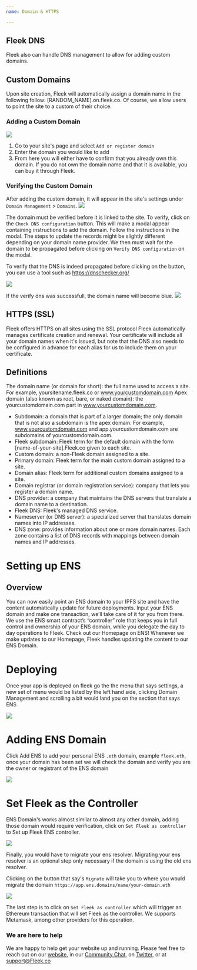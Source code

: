 ```yaml
---
name: Domain & HTTPS

---
```


## Fleek DNS
Fleek also can handle DNS management to allow for adding custom domains.
## Custom Domains
 Upon site creation, Fleek will automatically assign a domain name in the following follow: [RANDOM_NAME].on.fleek.co.
 Of course, we allow users to point the site to a custom of their choice.

### Adding a Custom Domain 

![](images/addCustomDomain.png)

1. Go to your site's page and select `Add or register domain`
2. Enter the domain you would like to add
3. From here you will either have to confirm that you already own this domain. If you do not own the domain name and that it is available, you can buy it through Fleek.

### Verifying the Custom Domain
After adding the custom domain, it will appear in the site's settings under `Domain Management` > `Domains`.
![](images/checkdns.png)

The domain must be verified before it is linked to the site. To verify, click on the `Check DNS configuration` button. This will make a modal appear containing instructions to add the domain.
Follow the instructions in the modal. The steps to update the records might be slightly different depending on your domain name provider.
We then must wait for the domain to be propagated before clicking on `Verify DNS configuration` on the modal.

To verify that the DNS is indeed propagated before clicking on the button, you can use a tool such as <https://dnschecker.org/>

![](images/verifydns.png)

If the verify dns was successfull, the domain name will become blue.
![](images/finished-add-domain.png)

## HTTPS (SSL)
Fleek offers HTTPS on all sites using the SSL protocol 
Fleek automatically manages certificate creation and renewal. Your certificate will include all your domain names when it's issued, but note that the DNS also needs to be configured in advance for each alias for us to include them on your certificate.

## Definitions
The domain name (or domain for short): the full name used to access a site. For example, yoursitename.fleek.co or www.yourcustomdomain.com Apex domain (also known as root, bare, or naked domain): the yourcustomdomain.com part in www.yourcustomdomain.com.
* Subdomain: a domain that is part of a larger domain; the only domain that is not also a subdomain is the apex domain. For example, www.yourcustomdomain.com and app.yourcustomdomain.com are subdomains of yourcustomdomain.com.
* Fleek subdomain: Fleek term for the default domain with the form [name-of-your-site].Fleek.co given to each site.
* Custom domain: a non-Fleek domain assigned to a site.
* Primary domain: Fleek term for the main custom domain assigned to a site.
* Domain alias: Fleek term for additional custom domains assigned to a site.
* Domain registrar (or domain registration service): company that lets you register a domain name.
* DNS provider: a company that maintains the DNS servers that translate a domain name to a destination.
* Fleek DNS: Fleek's managed DNS service.
* Nameserver (or DNS server): a specialized server that translates domain names into IP addresses.
* DNS zone: provides information about one or more domain names. Each zone contains a list of DNS records with mappings between domain names and IP addresses.

# Setting up ENS

## Overview

You can now easily point an ENS domain to your IPFS site and have the content automatically update for future deployments. Input your ENS domain and make one transaction, we’ll take care of it for you from there. We use the ENS smart contract’s “controller” role that keeps you in full control and ownership of your ENS domain, while you delegate the day to day operations to Fleek. Check out our Homepage on ENS! Whenever we make updates to our Homepage, Fleek handles updating the content to our ENS Domain.

# Deploying

Once your app is deployed on fleek go the the menu that says settings, a new set of menu would be listed by the left hand side, clicking Domain Management and scrolling a bit would land you on the section that says ENS

![](images/ens1.png)


# Adding ENS Domain

Click Add ENS to add your personal ENS `.eth` domain, example `fleek.eth`, once your domain has been set we will check the domain and verify you are the owner or registrant of the ENS domain

![](images/ens2.png)

# Set Fleek as the Controller

ENS Domain's works almost similar to almost any other domain, adding those domain would require verification, click on `Set Fleek as controller` to Set up Fleek ENS controller.

![](images/ens3.png)

Finally, you would have to migrate your ens resolver. Migrating your ens resolver is an optional step only necessary if the domain is using the old ens resolver.

Clicking on the button that say's `Migrate` will take you to where you would migrate the domain `https://app.ens.domains/name/your-domain.eth`

![](images/ens4.png)

The last step is to click on `Set Fleek as controller` which will trigger an Ethereum transaction that will set Fleek as the controller. We supports Metamask, among other providers for this operation.














### We are here to help

We are happy to help get your website up and running. Please feel free to reach out on our [website](https://Fleek.co), in our [Community Chat](https://join.slack.com/t/fleek-public/shared_invite/zt-bxna7y1d-PbVdut4rgHt5jM6Zjg9g9A), on [Twitter](https://twitter.com/FleekHQ), or at support@Fleek.co